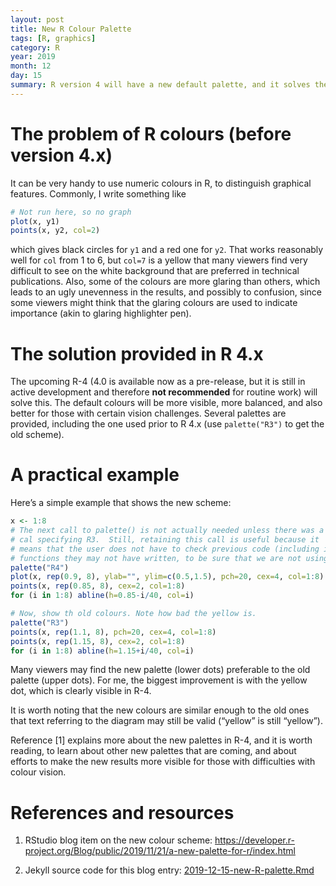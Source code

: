 ```yaml
---
layout: post
title: New R Colour Palette
tags: [R, graphics]
category: R
year: 2019
month: 12
day: 15
summary: R version 4 will have a new default palette, and it solves the problem of terrible default colours. A simple demonstration is given here.
---
```



# The problem of R colours (before version 4.x)

It can be very handy to use numeric colours in R, to distinguish graphical
features.  Commonly, I write something like

```r
# Not run here, so no graph
plot(x, y1)
points(x, y2, col=2)
```
which gives black circles for `y1` and a red one for `y2`.  That works
reasonably well for `col` from 1 to 6, but `col=7` is a yellow that many
viewers find very difficult to see on the white background that are preferred
in technical publications.  Also, some of the colours are more glaring than
others, which leads to an ugly unevenness in the results, and possibly to
confusion, since some viewers might think that the glaring colours are used to
indicate importance (akin to glaring highlighter pen).

# The solution provided in R 4.x

The upcoming R-4 (4.0 is available now as a pre-release, but it is still in
active development and therefore **not recommended** for routine work) will
solve this. The default colours will be more visible, more balanced, and also
better for those with certain vision challenges.  Several palettes are
provided, including the one used prior to R 4.x (use `palette("R3")` to get the
old scheme).

# A practical example

Here's a simple example that shows the new scheme:
```r
x <- 1:8
# The next call to palette() is not actually needed unless there was a prior
# cal specifying R3.  Still, retaining this call is useful because it
# means that the user does not have to check previous code (including in
# functions they may not have written, to be sure that we are not using R3.
palette("R4")
plot(x, rep(0.9, 8), ylab="", ylim=c(0.5,1.5), pch=20, cex=4, col=1:8)
points(x, rep(0.85, 8), cex=2, col=1:8)
for (i in 1:8) abline(h=0.85-i/40, col=i)

# Now, show th old colours. Note how bad the yellow is.
palette("R3")
points(x, rep(1.1, 8), pch=20, cex=4, col=1:8)
points(x, rep(1.15, 8), cex=2, col=1:8)
for (i in 1:8) abline(h=1.15+i/40, col=i)
```


Many viewers may find the new palette (lower dots) preferable to the old
palette (upper dots).  For me, the biggest improvement is with the yellow dot,
which is clearly visible in R-4.

It is worth noting that the new colours are similar enough to the old ones that
text referring to the diagram may still be valid ("yellow" is still "yellow").

Reference [1] explains more about the new palettes in R-4, and it is worth reading,
to learn about other new palettes that are coming, and about efforts to make
the new results more visible for those with difficulties with colour vision.

# References and resources

1. RStudio blog item on the new colour scheme:
[https://developer.r-project.org/Blog/public/2019/11/21/a-new-palette-for-r/index.html](https://developer.r-project.org/Blog/public/2019/11/21/a-new-palette-for-r/index.html)

2. Jekyll source code for this blog entry: [2019-12-15-new-R-palette.Rmd](https://raw.github.com/dankelley/dankelley.github.io/master/assets/2019-12-15-new-R-palette.Rmd)


